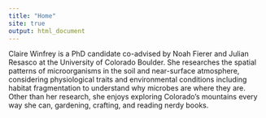 ```yaml
---
title: "Home"
site: true
output: html_document
---
```


Claire Winfrey is a PhD candidate co-advised by Noah Fierer and Julian Resasco at the University of Colorado Boulder. She researches the spatial patterns of microorganisms in the soil and near-surface atmosphere, considering physiological traits and environmental conditions including habitat fragmentation to understand why microbes are where they are. Other than her research, she enjoys exploring Colorado’s mountains every way she can, gardening, crafting, and reading nerdy books.